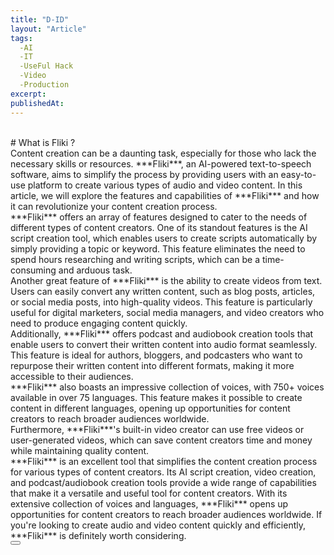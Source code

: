 ```yaml
---
title: "D-ID"
layout: "Article"
tags:
  -AI 
  -IT
  -UseFul Hack
  -Video
  -Production
excerpt:
publishedAt:
---
```

<br/>
# What is Fliki ?
<br/>
Content creation can be a daunting task, especially for those who lack the necessary skills or resources. ***Fliki***, an AI-powered text-to-speech software, aims to simplify the process by providing users with an easy-to-use platform to create various types of audio and video content. In this article, we will explore the features and capabilities of ***Fliki*** and how it can revolutionize your content creation process.
<br/>
***Fliki*** offers an array of features designed to cater to the needs of different types of content creators. One of its standout features is the AI script creation tool, which enables users to create scripts automatically by simply providing a topic or keyword. This feature eliminates the need to spend hours researching and writing scripts, which can be a time-consuming and arduous task.
<br/>
Another great feature of ***Fliki*** is the ability to create videos from text. Users can easily convert any written content, such as blog posts, articles, or social media posts, into high-quality videos. This feature is particularly useful for digital marketers, social media managers, and video creators who need to produce engaging content quickly.
<br/>
Additionally, ***Fliki*** offers podcast and audiobook creation tools that enable users to convert their written content into audio format seamlessly. This feature is ideal for authors, bloggers, and podcasters who want to repurpose their written content into different formats, making it more accessible to their audiences.
<br/>
***Fliki*** also boasts an impressive collection of voices, with 750+ voices available in over 75 languages. This feature makes it possible to create content in different languages, opening up opportunities for content creators to reach broader audiences worldwide.
<br/>
Furthermore, ***Fliki***'s built-in video creator can use free videos or user-generated videos, which can save content creators time and money while maintaining quality content.
<br/>
***Fliki*** is an excellent tool that simplifies the content creation process for various types of content creators. Its AI script creation, video creation, and podcast/audiobook creation tools provide a wide range of capabilities that make it a versatile and useful tool for content creators. With its extensive collection of voices and languages, ***Fliki*** opens up opportunities for content creators to reach broader audiences worldwide. If you're looking to create audio and video content quickly and efficiently, ***Fliki*** is definitely worth considering.
<br/>
<Button
  address="https://fliki.ai/"
  text="Link to Fliki"
/>